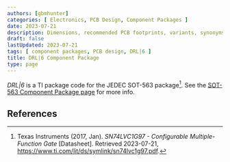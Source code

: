 ```yaml
---
authors: [gbmhunter]
categories: [ Electronics, PCB Design, Component Packages ]
date: 2023-07-21
description: Dimensions, recommended PCB footprints, variants, synonyms and more for the DRL|6 component package.
draft: false
lastUpdated: 2023-07-21
tags: [ component packages, PCB design, DRL|6 ]
title: DRL|6 Component Package
type: page
---
```



_DRL|6_ is a TI package code for the JEDEC SOT-563 package[^ti-sn74lvc1g97-configurable-gate-ds]. See the [SOT-563 Component Package page](/pcb-design/component-packages/sot-563-component-package/) for more info.

## References

[^ti-sn74lvc1g97-configurable-gate-ds]: Texas Instruments (2017, Jan). _SN74LVC1G97 - Configurable Multiple-Function Gate_ [Datasheet]. Retrieved 2023-07-21, https://www.ti.com/lit/ds/symlink/sn74lvc1g97.pdf.
